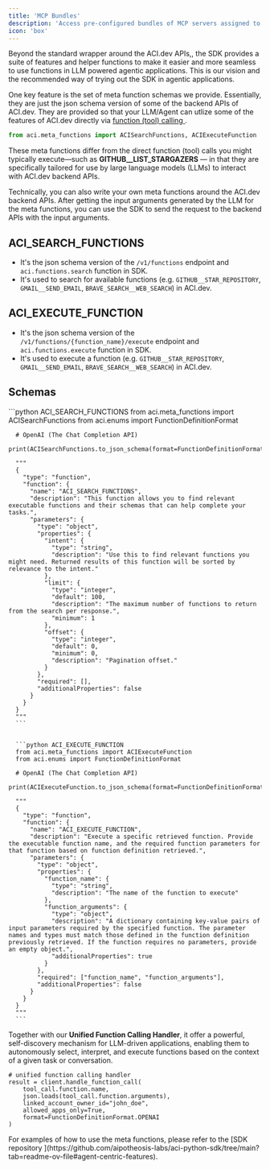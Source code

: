 ```yaml
---
title: 'MCP Bundles'
description: 'Access pre-configured bundles of MCP servers assigned to your organization.'
icon: 'box'
---
```

Beyond the standard wrapper around the ACI.dev APIs,, the SDK provides a suite of features and helper functions to make it easier and more seamless to use functions in LLM powered agentic applications. This is our vision and the recommended way of trying out the SDK in agentic applications.

One key feature is the set of meta function schemas we provide.
Essentially, they are just the json schema version of some of the backend APIs of ACI.dev. They are provided so that your LLM/Agent can utlize some of the features of ACI.dev directly via [function (tool) calling <Icon icon="up-right-from-square"/>](https://platform.openai.com/docs/guides/function-calling).

```python
from aci.meta_functions import ACISearchFunctions, ACIExecuteFunction
```
These meta functions differ from the direct function (tool) calls you might typically execute—such as **GITHUB__LIST_STARGAZERS** — in that they are specifically tailored for use by large language models (LLMs) to interact with ACI.dev backend APIs.

<Note>
  Technically, you can also write your own meta functions around the ACI.dev backend APIs. After getting the input arguments generated by the LLM for the meta functions, you can use the SDK to send the request to the backend APIs with the input arguments.
</Note>


## ACI_SEARCH_FUNCTIONS

  - It's the json schema version of the `/v1/functions` endpoint and `aci.functions.search` function in SDK.
  - It's used to search for available functions (e.g. `GITHUB__STAR_REPOSITORY`, `GMAIL__SEND_EMAIL`, `BRAVE_SEARCH__WEB_SEARCH`) in ACI.dev.


## ACI_EXECUTE_FUNCTION
  - It's the json schema version of the `/v1/functions/{function_name}/execute` endpoint and `aci.functions.execute` function in SDK.
  - It's used to execute a function (e.g. `GITHUB__STAR_REPOSITORY`, `GMAIL__SEND_EMAIL`, `BRAVE_SEARCH__WEB_SEARCH`) in ACI.dev.


## Schemas
  <CodeGroup>
      ```python ACI_SEARCH_FUNCTIONS
      from aci.meta_functions import ACISearchFunctions
      from aci.enums import FunctionDefinitionFormat

      # OpenAI (The Chat Completion API)
      print(ACISearchFunctions.to_json_schema(format=FunctionDefinitionFormat.OPENAI))

      """
      {
        "type": "function",
        "function": {
          "name": "ACI_SEARCH_FUNCTIONS",
          "description": "This function allows you to find relevant executable functions and their schemas that can help complete your tasks.",
          "parameters": {
            "type": "object",
            "properties": {
              "intent": {
                "type": "string",
                "description": "Use this to find relevant functions you might need. Returned results of this function will be sorted by relevance to the intent."
              },
              "limit": {
                "type": "integer",
                "default": 100,
                "description": "The maximum number of functions to return from the search per response.",
                "minimum": 1
              },
              "offset": {
                "type": "integer",
                "default": 0,
                "minimum": 0,
                "description": "Pagination offset."
              }
            },
            "required": [],
            "additionalProperties": false
          }
        }
      }
      """
      ```


      ```python ACI_EXECUTE_FUNCTION
      from aci.meta_functions import ACIExecuteFunction
      from aci.enums import FunctionDefinitionFormat

      # OpenAI (The Chat Completion API)
      print(ACIExecuteFunction.to_json_schema(format=FunctionDefinitionFormat.OPENAI))

      """
      {
        "type": "function",
        "function": {
          "name": "ACI_EXECUTE_FUNCTION",
          "description": "Execute a specific retrieved function. Provide the executable function name, and the required function parameters for that function based on function definition retrieved.",
          "parameters": {
            "type": "object",
            "properties": {
              "function_name": {
                "type": "string",
                "description": "The name of the function to execute"
              },
              "function_arguments": {
                "type": "object",
                "description": "A dictionary containing key-value pairs of input parameters required by the specified function. The parameter names and types must match those defined in the function definition previously retrieved. If the function requires no parameters, provide an empty object.",
                "additionalProperties": true
              }
            },
            "required": ["function_name", "function_arguments"],
            "additionalProperties": false
          }
        }
      }
      """
      ```
  </CodeGroup>



Together with our **Unified Function Calling Handler**, it offer a powerful, self-discovery mechanism for LLM-driven applications, enabling them to autonomously select, interpret, and execute functions based on the context of a given task or conversation.
```
# unified function calling handler
result = client.handle_function_call(
    tool_call.function.name,
    json.loads(tool_call.function.arguments),
    linked_account_owner_id="john_doe",
    allowed_apps_only=True,
    format=FunctionDefinitionFormat.OPENAI
)
```

<Note>
For examples of how to use the meta functions, please refer to the [SDK repository <Icon icon="up-right-from-square"/>](https://github.com/aipotheosis-labs/aci-python-sdk/tree/main?tab=readme-ov-file#agent-centric-features).
</Note>